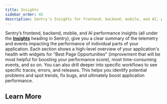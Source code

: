 ```yaml
---
title: Insights
sidebar_order: 45
description: Sentry's Insights for frontend, backend, mobile, and AI, provide curated views and workflows to help you identify and fix issues in relevant parts of your application.
---
```


<Include name="feature-limited-on-team-retention.mdx" />

Sentry’s frontend, backend, mobile, and AI performance insights (all under the [**Insights**](https://sentry.io/orgredirect/organizations/:orgslug/insights/) heading in Sentry), give you a clear summary of the telemetry and events impacting the performance of individual parts of your application. Each section shows a high-level overview of your application's health with widgets for "Best Page Opportunities" (improvement that will be most helpful for boosting your performance score), most time-consuming events, and so on. You can also drill deeper into specific workflows to see specific traces, errors, and releases. This helps you identify potential problems and spot trends, fix bugs, and ultimately boost application performance.



## Learn More

<PageGrid />
